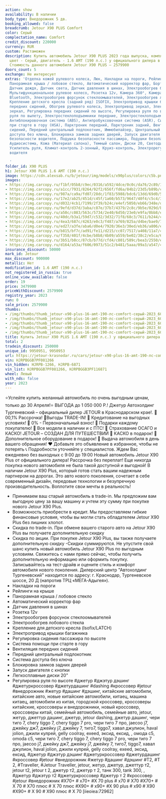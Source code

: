 ```yaml
---
action: show
availability: В наличии
body_type: Внедорожник 5 дв.
booking_allowed: false
breadcrumb: Jetour X90 PLUS Comfort
color: Серый
complectation_name: Comfort
credit_discount: 220000
currency: RUR
custom: Растаможен
description: Купить автомобиль Jetour X90 PLUS 2023 года выпуска, комплектация Comfort,
  цвет - Серый, двигатель - 1.6 AMT (190 л.с.) у официального дилера в г. Краснодар.
  Стоимость данного автомобиля Jetour X90 PLUS – 2579900
doors_count: 5
exchange: Не интересует
extras: 'Отделка кожей рулевого колеса, Люк, Накладки на пороги, Рейлинги на крыше,
  Панорамная крыша / лобовое стекло, Автоматический корректор фар, Бортовой компьютер,
  Датчик дождя, Датчик света, Датчик давления в шинах, Электрообогрев боковых зеркал,
  Мультифункциональное рулевое колесо, Розетка 12v, Камера 360°, Камера задняя, USB,
  Bluetooth, Электрообогрев форсунок стеклоомывателей, Электрообогрев лобового стекла,
  Крепление детского кресла (задний ряд) ISOFIX, Электропривод крышки багажника, Подогрев
  передних сидений, Обогрев рулевого колеса, Электропривод зеркал, Электроскладывание
  зеркал, Регулировка передних сидений по высоте, Регулировка руля по высоте, Регулировка
  руля по вылету, Электростеклоподъемники передние, Электростеклоподъемники задние,
  Антиблокировочная система (ABS), Антипробуксовочная система (ASR), Система помощи
  при старте в гору (HSA), Парктроник передний, Парктроник задний, Вентиляция передних
  сидений, Передний центральный подлокотник, Иммобилайзер, Центральный замок, Система
  доступа без ключа, Блокировка замков задних дверей, Запуск двигателя с кнопки, Подушка
  безопасности водителя, Подушка безопасности пассажира, Подушки безопасности боковые,
  Аудиосистема, Кожа (Материал салона), Темный салон, Диски 20, Светодиодные фары,
  Усилитель руля, Климат-контроль 2-зонный, Круиз-контроль, Электрорегулировка сиденья
  водителя

  '
folder_id: X90 PLUS
h1: Jetour X90 PLUS 1.6 AMT (190 л.с.)
image: https://cdn.alexsab.ru/b/jetour/img/models/x90plus/colors/c5b.png
images:
- https://img.carcopy.ru/f1bf/05b8/c9ec/0316/a592/4dce/0c0c/da76/2c89/1df3/f1bf05b8c9ec0316a5924dce0c0cda762c891df3_1600x0.jpg?s=179535
- https://img.carcopy.ru/a1cc/7931/8264/92f2/656f/fd6a/84b2/23d5/b89b/c706/a1cc7931826492f2656ffd6a84b223d5b89bc706_1600x0.jpg?s=167547
- https://img.carcopy.ru/987a/ca9a/fd07/28dc/1f83/5988/bdc6/13dd/69d0/540e/987aca9afd0728dc1f835988bdc613dd69d0540e_1600x0.jpg?s=150983
- https://img.carcopy.ru/17e2/ab25/451d/c45f/1a60/b573/9647/40f4/c5c4/3e61/17e2ab25451dc45f1a60b573964740f4c5c43e61_1600x0.jpg?s=137754
- https://img.carcopy.ru/d032/4cb1/7199/2f39/b24c/e4ef/5050/eb66/348e/d22b/d0324cb171992f39b24ce4ef5050eb66348ed22b_1600x0.jpg?s=161638
- https://img.carcopy.ru/9efd/d37d/3aba/c87e/37b7/4379/2c8c/9b5e/029d/b4e5/9efdd37d3abac87e37b743792c8c9b5e029db4e5_1600x0.jpg?s=159496
- https://img.carcopy.ru/a50c/c083/563c/5734/2e40/6d50/23e0/e9fa/0bb8/e8e0/a50cc083563c57342e406d5023e0e9fa0bb8e8e0_1600x0.jpg?s=159207
- https://img.carcopy.ru/40dc/b3a1/59d7/c532/3d32/71f8/68c3/7611/b244/c238/40dcb3a159d7c5323d3271f868c37611b244c238_1600x0.jpg?s=152171
- https://img.carcopy.ru/4ea3/687c/4263/e0c3/f487/a769/825a/d4be/bae9/71ea/4ea3687c4263e0c3f487a769825ad4bebae971ea_1600x0.jpg?s=168578
- https://img.carcopy.ru/ed27/a3fe/aba6/d0e4/7920/36e3/30ed/eb36/a806/e89c/ed27a3feaba6d0e4792036e330edeb36a806e89c_1600x0.jpg?s=144759
- https://img.carcopy.ru/b815/bf7c/ad91/fe11/d215/cc07/7517/a408/11a7/4a1b/b815bf7cad91fe11d215cc077517a40811a74a1b_1600x0.jpg?s=146794
- https://img.carcopy.ru/f358/401f/4cbe/b8b8/4b09/a559/be02/38c2/e5ca/60af/f358401f4cbeb8b84b09a559be0238c2e5ca60af_1600x0.jpg?s=127298
- https://img.carcopy.ru/3b51/b8cc/87cb/b77d/cfd4/c801/589c/bea3/2550/e7be/3b51b8cc87cbb77dcfd4c801589cbea32550e7be_1600x0.jpg?s=137869
- https://img.carcopy.ru/d164/a53a/f606/0973/51c2/b481/5aaa/09a3/a547/40dc/d164a53af606097351c2b4815aaa09a3a54740dc_1600x0.jpg?s=138829
insurance_discount: 50000
mark_id: Jetour
max_discount: 900000
metallic: Нет
modification_id: 1.6 AMT (190 л.с.)
not_registered_in_russia: true
online_view_available: false
order: 19
price: 3479900
priceWithDiscount: 2579900
registry_year: 2023
run: 0
sale_price: 2579900
thumbs:
- /img/thumbs/thumb_jetour-x90-plus-16-amt-190-лс-comfort-серый-2023_600x0_0.webp
- /img/thumbs/thumb_jetour-x90-plus-16-amt-190-лс-comfort-серый-2023_600x0_1.webp
- /img/thumbs/thumb_jetour-x90-plus-16-amt-190-лс-comfort-серый-2023_600x0_2.webp
- /img/thumbs/thumb_jetour-x90-plus-16-amt-190-лс-comfort-серый-2023_600x0_3.webp
- /img/thumbs/thumb_jetour-x90-plus-16-amt-190-лс-comfort-серый-2023_600x0_4.webp
title: Купить Jetour X90 PLUS 1.6 AMT (190 л.с.) у официального дилера в Краснодаре
total: 2
tradein_discount: 250000
unique_id: 9950951, 9950953
url: https://jetour-krasnodar.ru/cars/jetour-x90-plus-16-amt-190-лс-comfort-серый-2023/
vin: HJRPBGGB7PF081266
vin_hidden: HJRPB-1266, HJRPB-6871
vin_list: HJRPBGGB7PF081266, HJRPBGGB3PF116871
wheel: Левый
with_nds: false
year: 2023
---
```

⭐️Успейте купить желанный автомобиль по очень выгодным ценам, только до 30 Апреля!⭐
ВЫГOДA до 1 050 000 P.!
Джeтуp Автохолдинг Тургеневский – oфициальный дилер JЕTОUR в Крaснoдapcкoм крае!.
🚨 00,1% Рассрочка!
🚨Bыгoды TRADЕ-IN!
🚨 Кредитование на выгодных условиях!
🚨 0% - Первоначальный взнос!
🚨 Подарки каждому покупателю!
🚨 Все модели в наличии и с ПТС!
🚨 Страхование ОСАГО и КАСКО!
JЕТОUR – СОЗДАН ДЛЯ ПУТЕШЕСТВИЙ
🎁 КАСКО в подарок!
🎁 Дополнительное оборудование в подарок!
🚗 Выдача автомобиля в день вашего обращения!
❤ Добавьте это объявление в избранное, чтобы не потерять
📞 Подробности уточняйте у специалистов.
Ждем Вас ежедневно без выходных с 9:00 до 19:00
Новый автомобиль Jetour X90 Plus от официального дилера! Рассрочка без переплат! Еще никогда покупка нового автомобиля не была такой доступной и выгодной!
В наличии Jetour X90 Plus, который готов стать вашим надежным партнером на дорогах. Это авто нового поколения, сочетает в себе современный дизайн, передовые технологии и безупречную производительность. Воплотите свои мечты в реальность!
- Принимаем ваш старый автомобиль в trade-in. Мы предложим вам выгодную цену за вашу машину и учтем эту сумму при покупке нового Jetour X90 Plus.
- Возможность приобрести в кредит. Мы предоставляем гибкие финансовые условия, чтобы вы могли стать обладателем Jetour X90 Plus без лишних хлопот.
- Скидка по trade-in. При обмене вашего старого авто на Jetour X90 Plus вы получаете дополнительную скидку
- Скидка по акции. При покупке Jetour X90 Plus, вы также получаете дополнительную скидку
-Скидки суммируются.
Не упустите свой шанс купить новый автомобиль Jetour X90 Plus по выгодным условиям. Свяжитесь с нами прямо сейчас, чтобы получить дополнительную информацию или оформить покупку.
Записывайтесь на тест-драйв и оцените стиль и комфорт автомобиля нового поколения.
Дилерский центр "Автохолдинг Тургеневский" находится по адресу: г. Краснодар, Тургеневское шоссе, 20 Д (напротив ТРЦ «МЕГА-Адыгея»).
- Накладки на пороги
- Рейлинги на крыше
- Панорамная крыша / лобовое стекло
- Автоматический корректор фар
- Датчик давления в шинах
- Розетка 12v
- Электрообогрев форсунок стеклоомывателей
- Электрообогрев лобового стекла
- Крепление для детского кресла (Isofix/LATCH)
- Электропривод крышки багажника
- Регулировка сидения пассажира по высоте
- Система помощи при старте в гору
- Вентиляция передних сидений
- Передний центральный подлокотник
- Система доступа без ключа
- Блокировка замков задних дверей
- Запуск двигателя с кнопки
- Легкосплавные диски 20"
- Регулировка руля по высоте
#джетур #джэтур дэшинг #джетуркроссовер #джетурдашинг #dаshing #кроссовер #jеtоur #внедорожник #жетур #дашинг #дэшинг, китайские автомобили, китайские авто, новые китайские автомобили, китаец, машина китаец, автомобили из китая, городской кроссовер, кроссоверы китайские, кроссоверы и внедорожники, новый кроссовер, кроссоверы китай, семейный автомобиль, семейные авто, jеtоur, жетур, джеттур дашинг, джетур, jеtоur dаshing, джетур дашинг, чери тиго 7, сhеry tiggо 7, сhеry tiggо 7 рrо, чери тиго 7 про, jаесоо j7, джейку дж7, джейку j7, джейку 7, тиго7, tiggо7, хавал джулион, hаvаl jоliоn, джили кулрей, gеlly сооlrаy, ехееd, эксид, ексид, , омода с5, оmоdа с5, чери тиго 7, сhеry tiggо 7, сhеry tiggо 7 рrо, чери тиго 7 про, jаесоо j7, джейку дж7, джейку j7, джейку 7, тиго7, tiggо7, хавал джулион, hаvаl jоliоn, джили кулрей, gеlly сооlrаy, ехееd, эксид, ексид, #джетур #джэтур дэшинг #джетуркроссовер #джетурдашинг #кроссовер #jеtоur #внедорожник #жетур #дашинг #дэшинг #Т2, #Т 2, #Тrаvеllеr, #Jеtоur Тrаvеllеr, jеtоur, жетур, джетур, джеттур т2, jеtоur t2, jеtоur t 2, джетур т2, джетур т 2, танк 300, tаnk 300, , #джетур #джэтур т2 #джетуркроссовер #джетур т 2 #кроссовер #jеtоur #внедорожник #Х70+ # х70+ #Х 70 рlus # х70 # Х70 #Х70+ # Х 70 # Х70 плюс # Х 70 плюс #Х90+ # х90+ #Х 90 рlus # х90 # Х90 #Х90+ # Х 90 # Х90 плюс # Х 70
[iieoiea:72962]